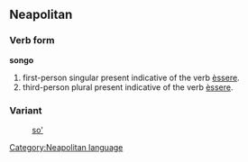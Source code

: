 ==Neapolitan==
===Verb form===
'''songo'''
# first-person singular present indicative of the verb [[èssere]].
# third-person plural present indicative of the verb [[èssere]].
===Variant===
:[[so']]
[[Category:Neapolitan language]]